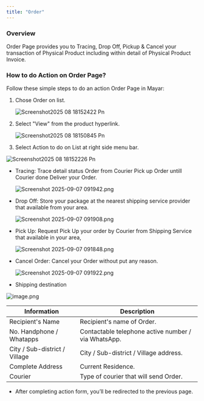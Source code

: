 ```yaml
---
title: "Order"
---
```


### Overview

Order Page provides you to Tracing, Drop Off, Pickup & Cancel your transaction of Physical Product including within detail of Physical Product Invoice.

### How to do Action on Order Page?

Follow these simple steps to do an action Order Page in Mayar:

1. Chose Order on list.

   ![Screenshot2025 08 18152422 Pn](/images/Screenshot2025-08-18152422.png)
2. Select "View" from the product hyperlink.

   ![Screenshot2025 08 18150845 Pn](/images/Screenshot2025-08-18150845.png)
3. Select Action to do on List at right side menu bar.

![Screenshot2025 08 18152226 Pn](/images/Screenshot2025-08-18152226.png)

- Tracing: Trace detail status Order from Courier Pick up Order untill Courier done Deliver your Order.

  ![Screenshot 2025-09-07 091942.png](/images/Screenshot2025-09-07091942.png)
- Drop Off: Store your package at the nearest shipping service provider that available from your area.

  ![Screenshot 2025-09-07 091908.png](/images/Screenshot2025-09-07091908.png)
- Pick Up: Request Pick Up your order by Courier from Shipping Service that available in your area,

  ![Screenshot 2025-09-07 091848.png](/images/Screenshot2025-09-07091848.png)
- Cancel Order: Cancel your Order without put any reason.

  ![Screenshot 2025-09-07 091922.png](/images/Screenshot2025-09-07091922.png)
- Shipping destination

![image.png](/images/image.png)

| Information                     | Description                                         |
| ------------------------------- | --------------------------------------------------- |
| Recipient's Name                | Recipient's name of Order.                          |
| No. Handphone / Whatapps        | Contactable telephone active number / via WhatsApp. |
| City ​​/ Sub-district / Village | City ​​/ Sub-district / Village address.            |
| Complete Address                | Current Residence.                                  |
| Courier                         | Type of courier that will send Order.               |

- After completing action form, you’ll be redirected to the previous page.